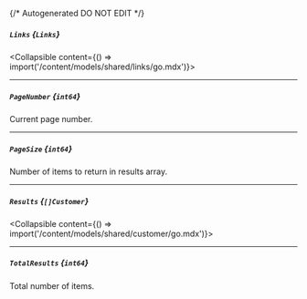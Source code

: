 {/* Autogenerated DO NOT EDIT  */}

##### `Links` *{`Links`}*
<Collapsible content={() => import('/content/models/shared/links/go.mdx')}>
</Collapsible>

---
##### `PageNumber` *{`int64`}*
Current page number.

---
##### `PageSize` *{`int64`}*
Number of items to return in results array.

---
##### `Results` *{`[]Customer`}*
<Collapsible content={() => import('/content/models/shared/customer/go.mdx')}>
</Collapsible>

---
##### `TotalResults` *{`int64`}*
Total number of items.

